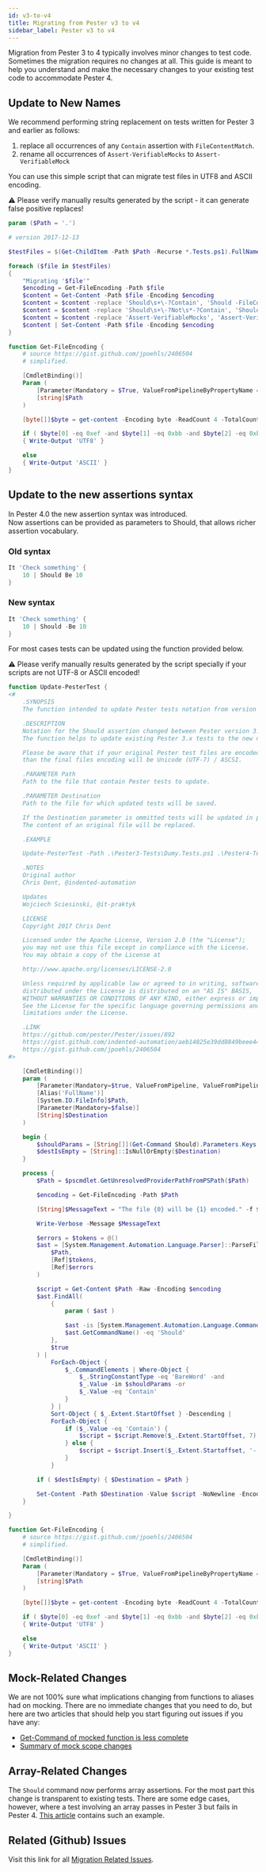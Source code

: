 ```yaml
---
id: v3-to-v4
title: Migrating from Pester v3 to v4
sidebar_label: Pester v3 to v4
---
```


Migration from Pester 3 to 4 typically involves minor changes to test code.  Sometimes the migration requires no changes at all.  This guide is meant to help you understand and make the necessary changes to your existing test code to accommodate Pester 4.

## Update to New Names

We recommend performing string replacement on tests written for Pester 3 and earlier as follows:

1. replace all occurrences of any `Contain` assertion with `FileContentMatch`.
2. rename all occurrences of `Assert-VerifiableMocks` to `Assert-VerifiableMock`

You can use this simple script that can migrate test files in UTF8 and ASCII encoding.

:warning:
Please verify manually results generated by the script - it can generate false positive replaces!

```powershell
param ($Path = '.')

# version 2017-12-13

$testFiles = $(Get-ChildItem -Path $Path -Recurse *.Tests.ps1).FullName

foreach ($file in $testFiles)
{
    "Migrating '$file'"
    $encoding = Get-FileEncoding -Path $file
    $content = Get-Content -Path $file -Encoding $encoding
    $content = $content -replace 'Should\s+\-?Contain', 'Should -FileContentMatch'
    $content = $content -replace 'Should\s+\-?Not\s*-?Contain', 'Should -Not -FileContentMatch'
    $content = $content -replace 'Assert-VerifiableMocks', 'Assert-VerifiableMock'
    $content | Set-Content -Path $file -Encoding $encoding
}

function Get-FileEncoding {
    # source https://gist.github.com/jpoehls/2406504
    # simplified.

    [CmdletBinding()]
    Param (
        [Parameter(Mandatory = $True, ValueFromPipelineByPropertyName = $True)]
        [string]$Path
    )

    [byte[]]$byte = get-content -Encoding byte -ReadCount 4 -TotalCount 4 -Path $Path

    if ( $byte[0] -eq 0xef -and $byte[1] -eq 0xbb -and $byte[2] -eq 0xbf )
    { Write-Output 'UTF8' }

    else
    { Write-Output 'ASCII' }
}
```

## Update to the new assertions syntax

In Pester 4.0 the new assertion syntax was introduced. \
Now assertions can be provided as parameters to Should, that allows richer assertion vocabulary.

### Old syntax

```powershell
It 'Check something' {
    10 | Should Be 10
}
```

### New syntax

``` powershell
It 'Check something' {
    10 | Should -Be 10
}
```

For most cases tests can be updated using the function provided below.

:warning:
Please verify manually results generated by the script specially if your scripts are not UTF-8 or ASCII encoded!

```powershell
function Update-PesterTest {
<#
    .SYNOPSIS
    The function intended to update Pester tests notation from version 3.x to 4.x.

    .DESCRIPTION
    Notation for the Should assertion changed between Pester version 3.x and 4.x.
    The function helps to update existing Pester 3.x tests to the new notation.

    Please be aware that if your original Pester test files are encoded differently than UTF-8
    than the final files encoding will be Unicode (UTF-7) / ASCSI.

    .PARAMETER Path
    Path to the file that contain Pester tests to update.

    .PARAMETER Destination
    Path to the file for which updated tests will be saved.

    If the Destination parameter is ommitted tests will be updated in place.
    The content of an original file will be replaced.

    .EXAMPLE

    Update-PesterTest -Path .\Pester3-Tests\Dumy.Tests.ps1 .\Pester4-Tests\Dumy.Tests.ps1

    .NOTES
    Original author
    Chris Dent, @indented-automation

    Updates
    Wojciech Sciesinski, @it-praktyk

    LICENSE
    Copyright 2017 Chris Dent

    Licensed under the Apache License, Version 2.0 (the "License");
    you may not use this file except in compliance with the License.
    You may obtain a copy of the License at

    http://www.apache.org/licenses/LICENSE-2.0

    Unless required by applicable law or agreed to in writing, software
    distributed under the License is distributed on an "AS IS" BASIS,
    WITHOUT WARRANTIES OR CONDITIONS OF ANY KIND, either express or implied.
    See the License for the specific language governing permissions and
    limitations under the License.

    .LINK
    https://github.com/pester/Pester/issues/892
    https://gist.github.com/indented-automation/aeb14825e39dd8849beee44f681fbab3
    https://gist.github.com/jpoehls/2406504
#>

    [CmdletBinding()]
    param (
        [Parameter(Mandatory=$true, ValueFromPipeline, ValueFromPipelineByPropertyName)]
        [Alias('FullName')]
        [System.IO.FileInfo]$Path,
        [Parameter(Mandatory=$false)]
        [String]$Destination
    )

    begin {
        $shouldParams = [String[]](Get-Command Should).Parameters.Keys
        $destIsEmpty = [String]::IsNullOrEmpty($Destination)
    }

    process {
        $Path = $pscmdlet.GetUnresolvedProviderPathFromPSPath($Path)

        $encoding = Get-FileEncoding -Path $Path

        [String]$MessageText = "The file {0} will be {1} encoded." -f $Path, $encoding

        Write-Verbose -Message $MessageText

        $errors = $tokens = @()
        $ast = [System.Management.Automation.Language.Parser]::ParseFile(
            $Path,
            [Ref]$tokens,
            [Ref]$errors
        )

        $script = Get-Content $Path -Raw -Encoding $encoding
        $ast.FindAll(
            {
                param ( $ast )

                $ast -is [System.Management.Automation.Language.CommandAst] -and
                $ast.GetCommandName() -eq 'Should'
            },
            $true
        ) |
            ForEach-Object {
                $_.CommandElements | Where-Object {
                    $_.StringConstantType -eq 'BareWord' -and
                    $_.Value -in $shouldParams -or
                    $_.Value -eq 'Contain'
                }
            } |
            Sort-Object { $_.Extent.StartOffset } -Descending |
            ForEach-Object {
                if ($_.Value -eq 'Contain') {
                    $script = $script.Remove($_.Extent.StartOffset, 7).Insert($_.Extent.StartOffset, '-FileContentMatch')
                } else {
                    $script = $script.Insert($_.Extent.Startoffset, '-')
                }
            }

        if ( $destIsEmpty) { $Destination = $Path }

        Set-Content -Path $Destination -Value $script -NoNewline -Encoding $encoding
    }

}

function Get-FileEncoding {
    # source https://gist.github.com/jpoehls/2406504
    # simplified.

    [CmdletBinding()]
    Param (
        [Parameter(Mandatory = $True, ValueFromPipelineByPropertyName = $True)]
        [string]$Path
    )

    [byte[]]$byte = get-content -Encoding byte -ReadCount 4 -TotalCount 4 -Path $Path

    if ( $byte[0] -eq 0xef -and $byte[1] -eq 0xbb -and $byte[2] -eq 0xbf )
    { Write-Output 'UTF8' }

    else
    { Write-Output 'ASCII' }
}
```

## Mock-Related Changes

We are not 100% sure what implications changing from functions to aliases had on mocking. There are no immediate changes that you need to do, but here are two articles that should help you start figuring out issues if you have any:

- [Get-Command of mocked function is less complete](https://github.com/pester/Pester/issues/810)
- [Summary of mock scope changes](https://github.com/pester/Pester/issues/812)

## Array-Related Changes

The `Should` command now performs array assertions.  For the most part this change is transparent to existing tests.  There are some edge cases, however, where a test involving an array passes in Pester 3 but fails in Pester 4.  [This article](https://github.com/pester/Pester/issues/873) contains such an example.

## Related (Github) Issues

Visit this link for all [Migration Related Issues](https://github.com/Pester/Pester/issues?utf8=%E2%9C%93&q=is%3Aissue%20label%3A%22Pester%20migration%20v3-%3Ev4%22%20).
